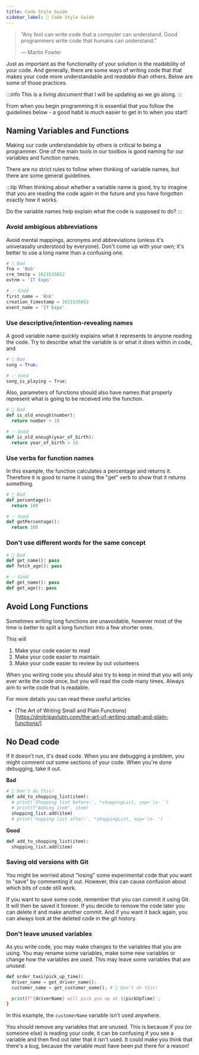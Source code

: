 ```yaml
---
title: Code Style Guide
sidebar_label: 💎 Code Style Guide
---
```


> “Any fool can write code that a computer can understand. Good programmers write code that humans can understand.”
> 
> — Martin Fowler


Just as important as the functionality of your solution is the readability of your code. And generally, there are some ways of writing code that that makes your code more understandable and _readable_ than others. Below are some of those practices.

:::info
This is a *living document* that I will be updating as we go along.
:::



From when you begin programming it is essential that you follow the guidelines below - a good habit is much easier to get in to when you start!



## Naming Variables and Functions

Making our code understandable by others is critical to being a programmer. One of the main tools in our toolbox is good naming for our variables and function names.

There are no strict rules to follow when thinking of variable names, but there are some general guidelines.

:::tip
When thinking about whether a variable name is good, try to imagine that you are reading the code again in the future and you have forgotten exactly how it works.

Do the variable names help explain what the code is supposed to do?
:::


### Avoid ambigious abbreviations
Avoid mental mappings, acronyms and abbreviations (unless it's univerasally understood by everyone). Don't come up with your own; it's better to use a long name than a confusing one.
```python
# 🛑 Bad
fna = 'Bob'
cre_tmstp = 1621535852
evtnm = 'IT Expo'

# ✅ Good
first_name = 'Bob'
creation_timestamp = 1621535852
event_name = 'IT Expo'
```

### Use descriptive/intention-revealing names

A good variable name quickly explains what it represents to anyone reading the code. Try to describe what the variable is or what it does within in code, and 

```python
# 🛑 Bad
song = True;

# ✅ Good
song_is_playing = True;
```

Also, parameters of functions should also have names that properly represent what is going to be received into the function.

```python
# 🛑 Bad
def is_old_enough(number):
  return number > 18

# ✅ Good
def is_old_enough(year_of_birth):
  return year_of_birth > 18
```

### Use verbs for function names
In this example, the function calculates a percentage and returns it. Therefore it is good to name it using the "get" verb to show that it returns something.
```python
# 🛑 Bad
def percentage():
  return 100

# ✅ Good
def getPercentage():
  return 100
```

### Don't use different words for the same concept
```python
# 🛑 Bad
def get_name(): pass
def fetch_age(): pass

# ✅ Good
def get_name(): pass
def get_age(): pass
```


## Avoid Long Functions

Sometimes writing long functions are unavoidable, however most of the time is better to split a long function into a few shorter ones. 

This will 

1. Make your code easier to read
2. Make your code easier to maintain
3. Make your code easier to review by out volunteers

When you writing code you should also try to keep in mind that you will only ever write the code once, but you will read the code many times. Always aim to write code that is readable. 

For more details you can read these useful articles

- (The Art of Writing Small and Plain Functions)[https://dmitripavlutin.com/the-art-of-writing-small-and-plain-functions/]


## No Dead code
If it doesn't run, it's dead code. When you are debugging a problem, you might comment out some sections of your code. When you're done debugging, take it out.


**Bad**
```python
# 🛑 Don't do this!
def add_to_shopping_list(item):
  # print('Shopping list before:', *shoppingList, sep='\n- ')
  # print(f"Adding item", item)
  shopping_list.add(item)
  # print('hopping list after:', *shoppingList, sep='\n- ')
```
**Good**
```python
def add_to_shopping_list(item):
  shopping_list.add(item)
```

### Saving old versions with Git

You might be worried about "losing" some experimental code that you want to "save" by commenting it out. However, this can cause confusion about which bits of code still work.

If you want to save some code, remember that you can commit it using Git. It will then be saved it forever. If you decide to remove the code later you can delete it and make another commit. And if you want it back again, you can always look at the deleted code in the git history.

### Don't leave unused variables

As you write code, you may make changes to the variables that you are using. You may rename some variables, make some new variables or change how the variables are used. This may leave some variables that are _unused_.
<!-- TODO: #18 Fix this -->
```python
def order_taxi(pick_up_time):
  driver_name = get_driver_name();
  customer_name = get_customer_name(); # 🛑 Don't do this!

  print(f"{driverName} will pick you up at ${pickUpTime}`;
}
```

In this example, the `customerName` variable isn't used anywhere.

You should remove any variables that are unused. This is because if you (or someone else) is reading your code, it can be confusing if you see a variable and then find out later that it isn't used. It could make you think that there's a bug, because the variable must have been put there for a reason!